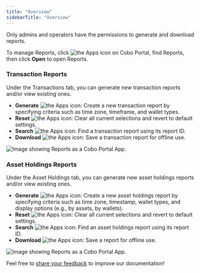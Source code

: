 ```yaml
---
title: "Overview"
sidebarTitle: "Overview"
---
```


Only admins and operators have the permissions to generate and download reports.

To manage Reports, click <img src="/en/images/portal-apps/reports/apps.svg" className="icon" alt="the Apps icon"/> on Cobo Portal, find Reports, then click **Open** to open Reports.

### Transaction Reports

Under the Transactions tab, you can generate new transaction reports and/or view existing ones.

- **Generate** <img src="/en/images/portal-apps/reports/generate.svg" className="icon" alt="the Apps icon"/>: Create a new transaction report by specifying criteria such as time zone, timeframe, and wallet types.
- **Reset** <img src="/en/images/portal-apps/reports/reset.svg" className="icon" alt="the Apps icon"/>: Clear all current selections and revert to default settings.
- **Search** <img src="/en/images/portal-apps/reports/search.svg" className="icon" alt="the Apps icon"/>: Find a transaction report using its report ID.
- **Download** <img src="/en/images/portal-apps/reports/download.svg" className="icon" alt="the Apps icon"/>: Save a transaction report for offline use.

<img src="/en/images/portal-apps/reports/1.png" className="full_screen" alt="Image showing Reports as a Cobo Portal App."/>

### Asset Holdings Reports

Under the Asset Holdings tab, you can generate new asset holdings reports and/or view existing ones.

- **Generate** <img src="/en/images/portal-apps/reports/generate.svg" className="icon" alt="the Apps icon"/>: Create a new asset holdings report by specifying criteria such as time zone, timestamp, wallet types, and display options (e.g., by assets, by wallets).
- **Reset** <img src="/en/images/portal-apps/reports/reset.svg" className="icon" alt="the Apps icon"/>: Clear all current selections and revert to default settings.
- **Search** <img src="/en/images/portal-apps/reports/search.svg" className="icon" alt="the Apps icon"/>: Find an asset holdings report using its report ID.
- **Download** <img src="/en/images/portal-apps/reports/download.svg" className="icon" alt="the Apps icon"/>: Save a report for offline use.

<img src="/en/images/portal-apps/reports/2.png" className="full_screen" alt="Image showing Reports as a Cobo Portal App."/>

<Tip>Feel free to [share your feedback](https://forms.zohopublic.com/cobo/form/DocumentFeedbackForm/formperma/QvLOhxJv1_JMsJ-1dleZ8Itb_7rzN-LtgvsDdxosoVI?referrername=manuals) to improve our documentation!</Tip>